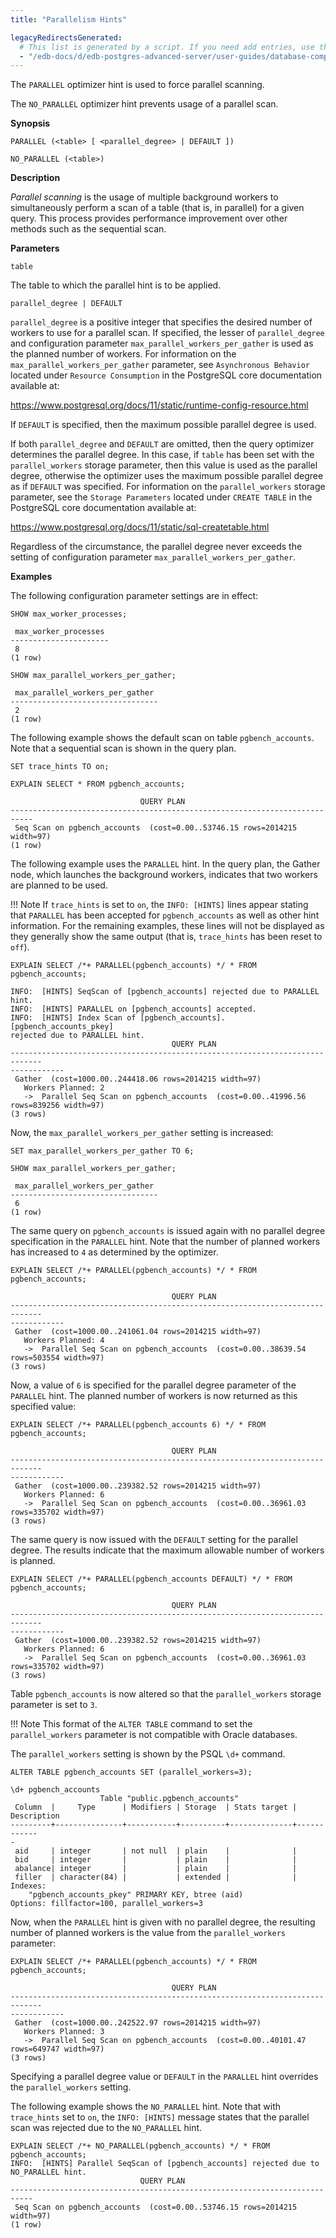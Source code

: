 ```yaml
---
title: "Parallelism Hints"

legacyRedirectsGenerated:
  # This list is generated by a script. If you need add entries, use the `legacyRedirects` key.
  - "/edb-docs/d/edb-postgres-advanced-server/user-guides/database-compatibility-for-oracle-developers-guide/11/Database_Compatibility_for_Oracle_Developers_Guide.1.045.html"
---
```


<div id="parallelism_hints" class="registered_link"></div>

The `PARALLEL` optimizer hint is used to force parallel scanning.

The `NO_PARALLEL` optimizer hint prevents usage of a parallel scan.

**Synopsis**

```text
PARALLEL (<table> [ <parallel_degree> | DEFAULT ])

NO_PARALLEL (<table>)
```

**Description**

*Parallel scanning* is the usage of multiple background workers to simultaneously perform a scan of a table (that is, in parallel) for a given query. This process provides performance improvement over other methods such as the sequential scan.

**Parameters**

`table`

The table to which the parallel hint is to be applied.

`parallel_degree | DEFAULT`

`parallel_degree` is a positive integer that specifies the desired number of workers to use for a parallel scan. If specified, the lesser of `parallel_degree` and configuration parameter `max_parallel_workers_per_gather` is used as the planned number of workers. For information on the `max_parallel_workers_per_gather` parameter, see `Asynchronous Behavior` located under `Resource Consumption` in the PostgreSQL core documentation available at:

<https://www.postgresql.org/docs/11/static/runtime-config-resource.html>

If `DEFAULT` is specified, then the maximum possible parallel degree is used.

If both `parallel_degree` and `DEFAULT` are omitted, then the query optimizer determines the parallel degree. In this case, if `table` has been set with the `parallel_workers` storage parameter, then this value is used as the parallel degree, otherwise the optimizer uses the maximum possible parallel degree as if `DEFAULT` was specified. For information on the `parallel_workers` storage parameter, see the `Storage Parameters` located under `CREATE TABLE` in the PostgreSQL core documentation available at:

  <https://www.postgresql.org/docs/11/static/sql-createtable.html>

Regardless of the circumstance, the parallel degree never exceeds the setting of configuration parameter `max_parallel_workers_per_gather`.

**Examples**

The following configuration parameter settings are in effect:

```text
SHOW max_worker_processes;

 max_worker_processes
----------------------
 8
(1 row)

SHOW max_parallel_workers_per_gather;

 max_parallel_workers_per_gather
---------------------------------
 2
(1 row)
```

The following example shows the default scan on table `pgbench_accounts`. Note that a sequential scan is shown in the query plan.

```text
SET trace_hints TO on;

EXPLAIN SELECT * FROM pgbench_accounts;

                             QUERY PLAN
---------------------------------------------------------------------------
 Seq Scan on pgbench_accounts  (cost=0.00..53746.15 rows=2014215 width=97)
(1 row)
```

The following example uses the `PARALLEL` hint. In the query plan, the Gather node, which launches the background workers, indicates that two workers are planned to be used.

!!! Note
    If `trace_hints` is set to `on`, the `INFO: [HINTS]` lines appear stating that `PARALLEL` has been accepted for `pgbench_accounts` as well as other hint information. For the remaining examples, these lines will not be displayed as they generally show the same output (that is, `trace_hints` has been reset to `off`).

```text
EXPLAIN SELECT /*+ PARALLEL(pgbench_accounts) */ * FROM pgbench_accounts;

INFO:  [HINTS] SeqScan of [pgbench_accounts] rejected due to PARALLEL hint.
INFO:  [HINTS] PARALLEL on [pgbench_accounts] accepted.
INFO:  [HINTS] Index Scan of [pgbench_accounts].[pgbench_accounts_pkey]
rejected due to PARALLEL hint.
                                    QUERY PLAN
-----------------------------------------------------------------------------
------------
 Gather  (cost=1000.00..244418.06 rows=2014215 width=97)
   Workers Planned: 2
   ->  Parallel Seq Scan on pgbench_accounts  (cost=0.00..41996.56 rows=839256 width=97)
(3 rows)
```

Now, the `max_parallel_workers_per_gather` setting is increased:

```text
SET max_parallel_workers_per_gather TO 6;

SHOW max_parallel_workers_per_gather;

 max_parallel_workers_per_gather
---------------------------------
 6
(1 row)
```

The same query on `pgbench_accounts` is issued again with no parallel degree specification in the `PARALLEL` hint. Note that the number of planned workers has increased to `4` as determined by the optimizer.

```text
EXPLAIN SELECT /*+ PARALLEL(pgbench_accounts) */ * FROM pgbench_accounts;

                                    QUERY PLAN
-----------------------------------------------------------------------------
------------
 Gather  (cost=1000.00..241061.04 rows=2014215 width=97)
   Workers Planned: 4
   ->  Parallel Seq Scan on pgbench_accounts  (cost=0.00..38639.54 rows=503554 width=97)
(3 rows)
```

Now, a value of `6` is specified for the parallel degree parameter of the `PARALLEL` hint. The planned number of workers is now returned as this specified value:

```text
EXPLAIN SELECT /*+ PARALLEL(pgbench_accounts 6) */ * FROM pgbench_accounts;

                                    QUERY PLAN
-----------------------------------------------------------------------------
------------
 Gather  (cost=1000.00..239382.52 rows=2014215 width=97)
   Workers Planned: 6
   ->  Parallel Seq Scan on pgbench_accounts  (cost=0.00..36961.03 rows=335702 width=97)
(3 rows)
```

The same query is now issued with the `DEFAULT` setting for the parallel degree. The results indicate that the maximum allowable number of workers is planned.

```text
EXPLAIN SELECT /*+ PARALLEL(pgbench_accounts DEFAULT) */ * FROM
pgbench_accounts;

                                    QUERY PLAN
-----------------------------------------------------------------------------
------------
 Gather  (cost=1000.00..239382.52 rows=2014215 width=97)
   Workers Planned: 6
   ->  Parallel Seq Scan on pgbench_accounts  (cost=0.00..36961.03 rows=335702 width=97)
(3 rows)
```

Table `pgbench_accounts` is now altered so that the `parallel_workers` storage parameter is set to `3`.

!!! Note
    This format of the `ALTER TABLE` command to set the `parallel_workers` parameter is not compatible with Oracle databases.

The `parallel_workers` setting is shown by the PSQL `\d+` command.

```text
ALTER TABLE pgbench_accounts SET (parallel_workers=3);

\d+ pgbench_accounts
                    Table "public.pgbench_accounts"
 Column  |     Type      | Modifiers | Storage  | Stats target | Description
---------+---------------+-----------+----------+--------------+------------
-
 aid     | integer       | not null  | plain    |              |
 bid     | integer       |           | plain    |              |
 abalance| integer       |           | plain    |              |
 filler  | character(84) |           | extended |              |
Indexes:
    "pgbench_accounts_pkey" PRIMARY KEY, btree (aid)
Options: fillfactor=100, parallel_workers=3
```

Now, when the `PARALLEL` hint is given with no parallel degree, the resulting number of planned workers is the value from the `parallel_workers` parameter:

```text
EXPLAIN SELECT /*+ PARALLEL(pgbench_accounts) */ * FROM pgbench_accounts;

                                    QUERY PLAN
-----------------------------------------------------------------------------
------------
 Gather  (cost=1000.00..242522.97 rows=2014215 width=97)
   Workers Planned: 3
   ->  Parallel Seq Scan on pgbench_accounts  (cost=0.00..40101.47 rows=649747 width=97)
(3 rows)
```

Specifying a parallel degree value or `DEFAULT` in the `PARALLEL` hint overrides the `parallel_workers` setting.

The following example shows the `NO_PARALLEL` hint. Note that with `trace_hints` set to `on`, the `INFO: [HINTS]` message states that the parallel scan was rejected due to the `NO_PARALLEL` hint.

```text
EXPLAIN SELECT /*+ NO_PARALLEL(pgbench_accounts) */ * FROM pgbench_accounts;
INFO:  [HINTS] Parallel SeqScan of [pgbench_accounts] rejected due to
NO_PARALLEL hint.
                             QUERY PLAN
---------------------------------------------------------------------------
 Seq Scan on pgbench_accounts  (cost=0.00..53746.15 rows=2014215 width=97)
(1 row)
```
